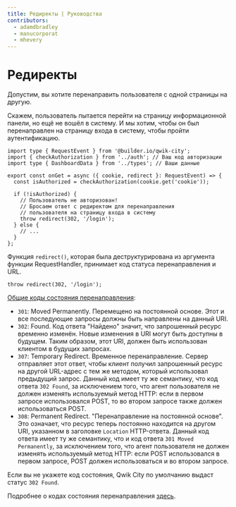 ```yaml
---
title: Редиректы | Руководства
contributors:
  - adamdbradley
  - manucorporat
  - mhevery
---
```


# Редиректы

Допустим, вы хотите перенаправить пользователя с одной страницы на другую.

Скажем, пользователь пытается перейти на страницу информационной панели, но ещё не вошёл в систему. И мы хотим, чтобы он был перенаправлен на страницу входа в систему, чтобы пройти аутентификацию.

```tsx title="src/routes/dashboard.tsx"
import type { RequestEvent } from '@builder.io/qwik-city';
import { checkAuthorization } from '../auth'; // Ваш код авторизации
import type { DashboardData } from '../types'; // Ваши данные

export const onGet = async ({ cookie, redirect }: RequestEvent) => {
  const isAuthorized = checkAuthorization(cookie.get('cookie'));

  if (!isAuthorized) {
    // Пользователь не авторизован!
    // Бросаем ответ с редиректом для перенаправления
    // пользователя на страницу входа в систему
    throw redirect(302, '/login');
  } else {
    // ...
  }
};
```

Функция `redirect()`, которая была деструктурирована из аргумента функции RequestHandler, принимает код статуса перенаправления и URL.

```tsx
throw redirect(302, '/login');
```

[Общие коды состояния перенаправления](https://developer.mozilla.org/en-US/docs/Web/HTTP/Status#redirection_messages):

- `301`: Moved Permanently. Перемещено на постоянной основе. Этот и все последующие запросы должны быть направлены на данный URI.
- `302`: Found. Код ответа "Найдено" значит, что запрошенный ресурс временно изменён. Новые изменения в URI могут быть доступны в будущем. Таким образом, этот URI, должен быть использован клиентом в будущих запросах.
- `307`: Temporary Redirect. Временное перенаправление. Сервер отправляет этот ответ, чтобы клиент получил запрошенный ресурс на другой URL-адрес с тем же методом, который использовал предыдущий запрос. Данный код имеет ту же семантику, что код ответа `302 Found`, за исключением того, что агент пользователя не должен изменять используемый метод HTTP: если в первом запросе использовался POST, то во втором запросе также должен использоваться POST.
- `308`: Permanent Redirect. "Перенаправление на постоянной основе". Это означает, что ресурс теперь постоянно находится на другом URI, указанном в заголовке `Location` HTTP-ответа. Данный код ответа имеет ту же семантику, что и код ответа `301 Moved Permanently`, за исключением того, что агент пользователя не должен изменять используемый метод HTTP: если POST использовался в первом запросе, POST должен использоваться и во втором запросе.

Если вы не укажете код состояния, Qwik City по умолчанию выдаст статус `302 Found`.

Подробнее о кодах состояния перенаправления [здесь](https://developer.mozilla.org/en-US/docs/Web/HTTP/Status#redirection_messages).
